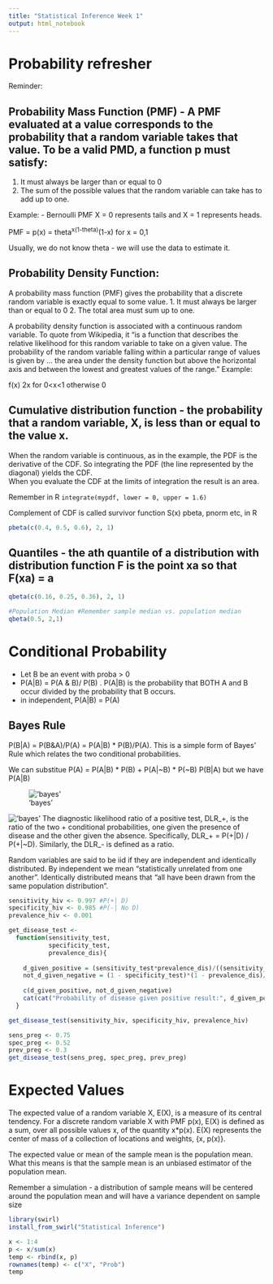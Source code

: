 ```yaml
---
title: "Statistical Inference Week 1"
output: html_notebook
---
```

# Probability refresher

Reminder:

## Probability Mass Function (PMF) - A PMF evaluated at a value corresponds to the probability that a random variable takes that value. To be a valid PMD, a function p must satisfy:
1. It must always be larger than or equal to 0
2. The sum of the possible values that the random variable can take has to add up to one.

Example:
- Bernoulli PMF
X = 0 represents tails and X = 1 represents heads.

PMF = p(x) = theta^x(1-theta)^(1-x) for x = 0,1

Usually, we do not know theta - we will use the data to estimate it.

## Probability Density Function:
A probability mass function (PMF) gives the probability that a discrete random variable is exactly equal to some value.
1. It must always be larger than or equal to 0
2. The total area must sum up to one.

A probability density function is associated with a continuous random variable. To quote from Wikipedia, it "is a function that describes the relative likelihood for this random
variable to take on a given value. The probability of the random variable falling within a particular range of values is given by ... the area under the density function but
above the horizontal axis and between the lowest and greatest values of the range."
Example:

f(x) 2x for 0<x<1 otherwise 0

## Cumulative distribution function - the probability that a random variable, X, is less than or equal to the value x.

| When the random variable is continuous, as in the example, the PDF is the derivative of the CDF. So integrating the PDF (the line represented by the diagonal) yields the CDF.
| When you evaluate the CDF at the limits of integration the result is an area.

Remember in R `integrate(mypdf, lower = 0, upper = 1.6)`

Complement of CDF is called survivor function S(x)
pbeta, pnorm etc, in R
```r
pbeta(c(0.4, 0.5, 0.6), 2, 1)
```

## Quantiles - the ath quantile of a distribution with distribution function F is the point xa so that F(xa) = a

```r
qbeta(c(0.16, 0.25, 0.36), 2, 1)

#Population Median #Remember sample median vs. population median
qbeta(0.5, 2,1)
```

# Conditional Probability

- Let B be an event with proba > 0
- P(A|B) = P(A & B)/ P(B) . P(A|B) is the probability that BOTH A and B occur divided by the probability that B occurs.
- in independent, P(A|B) = P(A)

## Bayes Rule

P(B|A) = P(B&A)/P(A) = P(A|B) * P(B)/P(A). This is a simple form of Bayes' Rule which relates the two conditional probabilities.

We can substitue P(A) = P(A|B) * P(B) + P(A|~B) * P(~B)
P(B|A) but we have P(A|B)

!['bayes'](images/bayes.png)

!['bayes'](images/likelihood ratios.png)
The diagnostic likelihood ratio of a positive test, DLR_+, is the ratio of the two + conditional probabilities, one given the presence of disease and the other given the
absence. Specifically, DLR_+ = P(+|D) / P(+|~D). Similarly, the DLR_- is defined as a ratio.

Random variables are said to be iid if they are independent and identically distributed. By independent we mean "statistically unrelated from one
another". Identically distributed means that "all have been drawn from the same population distribution".

```r
sensitivity_hiv <- 0.997 #P(+| D)
specificity_hiv <- 0.985 #P(-| No D)
prevalence_hiv <- 0.001

get_disease_test <- 
  function(sensitivity_test, 
           specificity_test,
           prevalence_dis){
    
    d_given_positive = (sensitivity_test*prevalence_dis)/((sensitivity_test*prevalence_dis + (1 - specificity_test)*(1 - prevalence_dis)))
    not_d_given_negative = (1 - specificity_test)*(1 - prevalence_dis)/((sensitivity_test*prevalence_dis + (1 - specificity_test)*(1 - prevalence_dis)))
    
    c(d_given_positive, not_d_given_negative)
    cat(cat("Probability of disease given positive result:", d_given_positive), cat("\nProbability of not having a disease given negative result:", not_d_given_negative ))
  }

get_disease_test(sensitivity_hiv, specificity_hiv, prevalence_hiv)

sens_preg <- 0.75
spec_preg <- 0.52
prev_preg <- 0.3
get_disease_test(sens_preg, spec_preg, prev_preg)
```

# Expected Values

The expected value of a random variable X, E(X), is a measure of its central tendency. For a discrete random variable X with PMF p(x), E(X) is defined as a sum, over all
possible values x, of the quantity x*p(x). E(X) represents the center of mass of a collection of locations and weights, {x, p(x)}.

The expected value or mean of the sample mean is the population mean. What this means is that the sample mean is an unbiased estimator of the population mean.

Remember a simulation - a distribution of sample means will be centered around the population mean and will have a variance dependent on sample size

```r
library(swirl)
install_from_swirl("Statistical Inference")
```
```r
x <- 1:4
p <- x/sum(x)
temp <- rbind(x, p)
rownames(temp) <- c("X", "Prob")
temp
```

